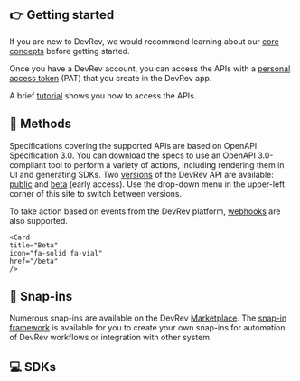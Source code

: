 ## 👉 Getting started

If you are new to DevRev, we would recommend learning about our [core concepts](https://docs.devrev.ai/intro) before getting started.

Once you have a DevRev account, you can access the APIs with a [personal access token](/about/authentication) (PAT) that you create in the DevRev app.

A brief [tutorial](/api-reference/getting-started) shows you how to access the APIs.

## 🧬 Methods

Specifications covering the supported APIs are based on OpenAPI Specification 3.0. You can download the specs to use an OpenAPI 3.0-compliant tool to perform a variety of actions, including rendering them in UI and generating SDKs. Two [versions](/about/versioning) of the DevRev API are available: [public](/public) and [beta](/beta) (early access). Use the drop-down menu in the upper-left corner of this site to switch between versions.

To take action based on events from the DevRev platform, [webhooks](/guides/webhooks) are also supported.
<Cards>
    <Card
    title="Public"
    icon="fa-solid fa-code"
    href="/public"
    />

    <Card
    title="Beta"
    icon="fa-solid fa-vial"
    href="/beta"
    />
</Cards>

## 🧩 Snap-ins

Numerous snap-ins are available on the DevRev [Marketplace](https://devrev.ai/marketplace). The [snap-in framework](/snapin-development/concepts) is available for you to create your own snap-ins for automation of DevRev workflows or integration with other system.

## 💻 SDKs

<Cards>
  <Card
    title="PLuG Web SDK"
    icon="fa-solid fa-message"
    href="/sdks/web/installation"
    />

  <Card
    title="- DevRev SDK for Android"
    icon="fa-brands fa-android"
    href="/sdks/android/android"
    />

  <Card
    title="- DevRev SDK for iOS"
    icon="fa-brands fa-apple"
    href="/sdks/ios/ios"
    />

  <Card
    title="- DevRev SDK for React Native and Expo"
    icon="fa-brands fa-react"
    href="/sdks/react-native-expo/react-native-expo"
    />

  <Card
    title="- DevRev SDK for Cordova"
    icon="fa-brands fa-js"
    href="/sdks/mobile/cordova/cordova"
    />
</Cards>
